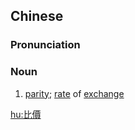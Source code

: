 {{also|比价}}
==Chinese==
{{zh-forms|s=比价}}

===Pronunciation===
{{zh-pron
|m=bǐjià
|c=bei2 gaa3
|h=pfs=pí-ka
|mn=pí-kè
|cat=n
}}

===Noun===
{{zh-noun}}

# {{lb|zh|Advanced Mandarin}} [[parity]]; [[rate]] of [[exchange]]

[[hu:比價]]